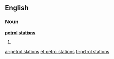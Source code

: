 ==English==

===Noun===
'''[[petrol]] [[station]]s'''

# {{plural of|[[petrol station]]}}

[[ar:petrol stations]]
[[et:petrol stations]]
[[fr:petrol stations]]